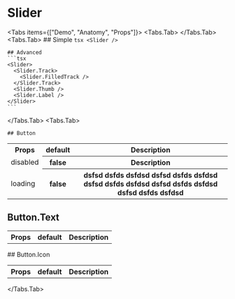 
# Slider

<Tabs items={["Demo", "Anatomy", "Props"]}>
  <Tabs.Tab>
    <CodeDemo />
  </Tabs.Tab>
  <Tabs.Tab>
    ## Simple
    ```tsx
    <Slider />
    ```

    ## Advanced
    ```tsx
    <Slider>
      <Slider.Track>
        <Slider.FilledTrack />
      </Slider.Track>
      <Slider.Thumb />
      <Slider.Label />
    </Slider>
    ```

  </Tabs.Tab>
  <Tabs.Tab>
  
    ## Button
   <Table className="table-auto overflow-hidden w-full">
      <Tr>
        <Th>Props</Th>
        <Th>default</Th>
        <Th>Description</Th>
      </Tr>
      <Tr>
        <Td>disabled</Td>
        <Th>false</Th>
        <Th>Description</Th>
      </Tr>
      <Tr>
        <Td>loading</Td>
        <Th>false</Th>
        <Th>dsfsd dsfds dsfdsd dsfsd dsfds dsfdsd dsfsd dsfds dsfdsd dsfsd dsfds dsfdsd dsfsd dsfds dsfdsd</Th>
      </Tr>
   </Table>

## Button.Text

   <Table className="table-auto overflow-hidden w-full">
      <Tr>
        <Th>Props</Th>
        <Th>default</Th>
        <Th>Description</Th>
      </Tr>
   </Table>
   ## Button.Icon
   <Table className="table-auto overflow-hidden w-full">
      <Tr>
        <Th>Props</Th>
        <Th>default</Th>
        <Th>Description</Th>
      </Tr>
   </Table>
  
  </Tabs.Tab>
</Tabs>
